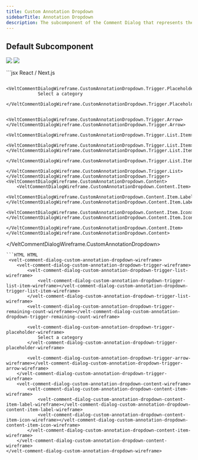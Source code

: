 ```yaml
---
title: Custom Annotation Dropdown
sidebarTitle: Annotation Dropdown
description: The subcomponent of the Comment Dialog that represents the custom annotation dropdown.
---
```

## Default Subcomponent
![](/gifs/comments-dialog-annotation.png)
![](/gifs/comments-dialog-annotation-breakdown.png)

<RequestExample>
```jsx React / Next.js
<VeltCommentDialogWireframe.CustomAnnotationDropdown>
    <VeltCommentDialogWireframe.CustomAnnotationDropdown.Trigger>
        <VeltCommentDialogWireframe.CustomAnnotationDropdown.Trigger.List>
            <VeltCommentDialogWireframe.CustomAnnotationDropdown.Trigger.RemainingCount></VeltCommentDialogWireframe.CustomAnnotationDropdown.Trigger.RemainingCount>
            
            <VeltCommentDialogWireframe.CustomAnnotationDropdown.Trigger.Placeholder>
                Select a category
            </VeltCommentDialogWireframe.CustomAnnotationDropdown.Trigger.Placeholder>
            
            <VeltCommentDialogWireframe.CustomAnnotationDropdown.Trigger.Arrow></VeltCommentDialogWireframe.CustomAnnotationDropdown.Trigger.Arrow>
            <VeltCommentDialogWireframe.CustomAnnotationDropdown.Trigger.List.Item>
                <VeltCommentDialogWireframe.CustomAnnotationDropdown.Trigger.List.Item></VeltCommentDialogWireframe.CustomAnnotationDropdown.Trigger.List.Item>
            </VeltCommentDialogWireframe.CustomAnnotationDropdown.Trigger.List.Item>
        </VeltCommentDialogWireframe.CustomAnnotationDropdown.Trigger.List>
    </VeltCommentDialogWireframe.CustomAnnotationDropdown.Trigger>
    <VeltCommentDialogWireframe.CustomAnnotationDropdown.Content>
        <VeltCommentDialogWireframe.CustomAnnotationDropdown.Content.Item>
            <VeltCommentDialogWireframe.CustomAnnotationDropdown.Content.Item.Label></VeltCommentDialogWireframe.CustomAnnotationDropdown.Content.Item.Label>
            <VeltCommentDialogWireframe.CustomAnnotationDropdown.Content.Item.Icon></VeltCommentDialogWireframe.CustomAnnotationDropdown.Content.Item.Icon>
        </VeltCommentDialogWireframe.CustomAnnotationDropdown.Content.Item>
    </VeltCommentDialogWireframe.CustomAnnotationDropdown.Content>
</VeltCommentDialogWireframe.CustomAnnotationDropdown>
```
```HTML HTML 
 <velt-comment-dialog-custom-annotation-dropdown-wireframe>
    <velt-comment-dialog-custom-annotation-dropdown-trigger-wireframe>
        <velt-comment-dialog-custom-annotation-dropdown-trigger-list-wireframe>
            <velt-comment-dialog-custom-annotation-dropdown-trigger-list-item-wireframe></velt-comment-dialog-custom-annotation-dropdown-trigger-list-item-wireframe>
        </velt-comment-dialog-custom-annotation-dropdown-trigger-list-wireframe>
        <velt-comment-dialog-custom-annotation-dropdown-trigger-remaining-count-wireframe></velt-comment-dialog-custom-annotation-dropdown-trigger-remaining-count-wireframe>
        
        <velt-comment-dialog-custom-annotation-dropdown-trigger-placeholder-wireframe>
            Select a category
        </velt-comment-dialog-custom-annotation-dropdown-trigger-placeholder-wireframe>
        
        <velt-comment-dialog-custom-annotation-dropdown-trigger-arrow-wireframe></velt-comment-dialog-custom-annotation-dropdown-trigger-arrow-wireframe>
    </velt-comment-dialog-custom-annotation-dropdown-trigger-wireframe>
    <velt-comment-dialog-custom-annotation-dropdown-content-wireframe>
        <velt-comment-dialog-custom-annotation-dropdown-content-item-wireframe>
            <velt-comment-dialog-custom-annotation-dropdown-content-item-label-wireframe></velt-comment-dialog-custom-annotation-dropdown-content-item-label-wireframe>
            <velt-comment-dialog-custom-annotation-dropdown-content-item-icon-wireframe></velt-comment-dialog-custom-annotation-dropdown-content-item-icon-wireframe>
        </velt-comment-dialog-custom-annotation-dropdown-content-item-wireframe>
    </velt-comment-dialog-custom-annotation-dropdown-content-wireframe>
</velt-comment-dialog-custom-annotation-dropdown-wireframe>
```
</RequestExample>
